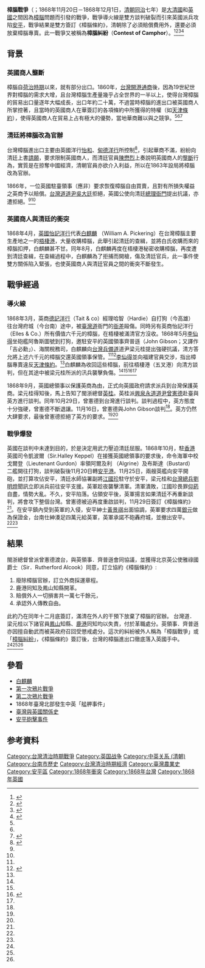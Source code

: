 '''樟腦戰爭'''（{{lang-en|Camphor War}}；1868年11月20日－1868年12月1日，[[清朝|清朝]][[同治|同治]]七年）是[[大清國|大清國]]和[[英國|英國]]之間因為[[樟腦|樟腦]]問題而引發的戰爭，戰爭導火線是雙方談判破裂而引來英國派兵攻陷[[安平區|安平]]，戰爭結果是雙方簽訂《樟腦條約》，清朝除了必須賠償費用外，還要必須放棄樟腦專賣。此一戰爭又被稱為'''樟腦糾紛'''（'''Contest of Camphor'''）。<ref name=":0">{{Cite web|url=http://www.shs.edu.tw/works/essay/2009/11/2009111510452538.pdf|title=第三節 樟腦戰爭|accessdate=2017-03-13|last=USER|work=|author=|date=|publisher=|archive-date=2019-11-13|archive-url=https://web.archive.org/web/20191113191116/https://www.shs.edu.tw/works/essay/2009/11/2009111510452538.pdf|dead-url=no}}</ref><ref name=":1">{{Cite web|url=https://www.taiwanus.net/history/3/76.htm|title=樟腦戰爭一八六八年|accessdate=2017-03-13|work=|author=|date=|publisher=|archive-date=2019-08-07|archive-url=https://web.archive.org/web/20190807204020/http://www.taiwanus.net/history/3/76.htm|dead-url=no}}</ref><ref name=":2">{{Cite web|url=http://tci.ncl.edu.tw/cgi-bin/gs32/gsweb.cgi?o=dnclret&s=id=%22TCI0002344126%22.&searchmode=basic&tcihsspage=tcisearch_opt2_search|title=樟腦戰爭與’tayal (msbtunux) / (bng’ciq)初探--殖民主義、近代化與民族的動態一|accessdate=2017-03-13|author=|date=|work=tci.ncl.edu.tw|publisher=[[臺灣人文及社會科學引文索引資料庫|臺灣人文及社會科學引文索引資料庫]]|archive-date=2019-08-12|archive-url=https://web.archive.org/web/20190812153622/http://tci.ncl.edu.tw/cgi-bin/gs32/gsweb.cgi?o=dnclret&s=id=%22TCI0002344126%22.&searchmode=basic&tcihsspage=tcisearch_opt2_search|dead-url=no}}</ref><ref name=":3">{{Cite book|url=https://books.google.com.tw/books?id=eyTXM_wGOy8C&pg=PT83&lpg=PT83&dq=%E6%A8%9F%E8%85%A6%E6%88%B0%E7%88%AD&source=bl&ots=ZBK9S4bfx0&sig=-TecLN8rVxK0wi7Rchkx5DLb0Ng&hl=zh-TW&sa=X&ved=0ahUKEwiIxbKVl9PSAhXFjJQKHVPeAxI4ChDoAQgvMAU#v=onepage&q=%E6%A8%9F%E8%85%A6%E6%88%B0%E7%88%AD&f=false|title=赤日炎炎: 台灣一八九五-一九四五|last=[[經典雜誌|經典雜誌]]|first=|date=2005-01-01|publisher=Rhythms Monthly|year=|isbn=9789868141902|location=|pages=|language=zh-TW|chapter=|access-date=2017-03-13|archive-date=2019-02-09|archive-url=https://web.archive.org/web/20190209124443/https://books.google.com.tw/books?id=eyTXM_wGOy8C&pg=PT83&lpg=PT83&dq=%E6%A8%9F%E8%85%A6%E6%88%B0%E7%88%AD&source=bl&ots=ZBK9S4bfx0&sig=-TecLN8rVxK0wi7Rchkx5DLb0Ng&hl=zh-TW&sa=X&ved=0ahUKEwiIxbKVl9PSAhXFjJQKHVPeAxI4ChDoAQgvMAU#v=onepage&q=%E6%A8%9F%E8%85%A6%E6%88%B0%E7%88%AD&f=false|dead-url=no}}</ref>

==背景==
===英國商人壟斷===
樟腦自[[臺灣荷治時期|荷治時期]]以來，就有部分出口。1860年，[[臺灣對外關係史|台灣開港通商]]後，因為19世紀世界對樟腦的需求大增，且台灣樟腦生產量幾乎占全世界的一半以上，使得台灣樟腦的貿易出口量逐年大幅成長，出口年約二十萬，不過當時樟腦的進出口被英國商人所掌控著，且當時的英國商人在華簽訂的各項條約中所獲得的特權（如[[天津條約|天津條約]]），使得英國商人在貿易上占有極大的優勢，當地華商難以與之競爭。<ref name=":0" /><ref name=":1" /><ref>{{Cite web|url=http://c.ianthro.tw/403578|title=中研院民族所數位典藏|accessdate=2017-03-13|work=c.ianthro.tw|language=en|deadurl=yes|archiveurl=https://web.archive.org/web/20170314005208/http://c.ianthro.tw/403578|archivedate=2017年3月14日|df=}}</ref>

===清廷將樟腦改為官辦===
台灣樟腦進出口主要由英國洋行[[怡和|怡和]]、[[宝顺洋行|甸德洋行]]所控制<ref name=":02">{{Cite web|title=被扭曲的臺灣史：1684～1972撥開三百年的歷史迷霧|url=http://www.books.com.tw/products/0010665484|work=博客來|accessdate=2019-02-09|author=|date=|publisher=|pages=92-95|archive-date=2019-02-09|archive-url=https://web.archive.org/web/20190209180649/https://www.books.com.tw/products/0010665484|dead-url=no}}</ref>，引起華商不滿，紛紛向清廷上書[[請願|請願]]，要求限制英國商人，而清廷官員[[陳懋烈|陳懋烈]]上奏說明英國商人的[[壟斷|壟斷]]行為，實質是在掠奪中國經濟，清朝官員亦欲介入利益，所以在1863年設局將樟腦改為官辦。

1866年，一位英國駐臺領事（應非{{le|哲美遜|George Jamieson (diplomat)}}）要求恢復樟腦自由買賣，且對有所損失權益之英商予以賠償。[[台灣道|台灣道]][[道尹|道尹]][[吳大廷|吳大廷]]拒絕，英國公使向清廷[[總理衙門|總理衙門]]提出抗議，亦遭拒絕。<ref name=":0" /><ref name=":1" />

===英國商人與清廷的衝突===
1868年4月，[[英國|英國]][[怡記洋行|怡記洋行]]代表[[白麒麟|白麒麟]] （William A. Pickering）在台灣樟腦主要生產地之一的[[梧棲|梧棲港]]，大量收購樟腦，此舉引起清廷的查緝，並將白氏收購而來的樟腦扣押，白麒麟甚不甘。同年8月，白麒麟再度在梧棲港秘密收購樟腦，再度遭到清廷查緝，在查緝過程中，白麒麟為了拒捕而開槍，傷及清廷官兵，此一事件使雙方關係陷入緊張，也使英國商人與清廷官員之間的衝突不斷發生。

==戰爭經過==
{{see|安平砲擊事件}}
===導火線===
1868年3月，英商[[原英商德記洋行|德記洋行]]（Tait & co）經理哈智（Hardie）自打狗（今高雄）往台灣府城（今台南）途中，被[[臺灣道|臺灣道]]衙門的[[衙差|衙差]]毆傷。同時另有英商怡記洋行（Elles & Co.）所有價值六千元的樟腦，在梧棲被滿清官方沒收。1868年5月[[李仙得|李仙得]]坐砲艦阿魯斯圖號到打狗，邀駐安平的英國領事齊普遜（John Gibson；又譯作「吉必勳」）、海關稅務司，白麒麟向[[台灣兵備道|台灣兵備道]]道尹梁元桂提出強硬抗議，清方答允將上述六千元的樟腦交還英國領事保管。<ref name=":02" /><ref>{{Cite web|url=http://nrch.culture.tw/twpedia.aspx?id=5055|title=德記洋行|accessdate=2017-03-13|author=黃富三|date=|work=臺灣大百科|publisher=文化部|archive-date=2020-10-17|archive-url=https://web.archive.org/web/20201017194936/http://nrch.culture.tw/twpedia.aspx?id=5055|dead-url=yes}}</ref>[[李仙得|李仙得]]並向福建官員交涉，指出樟腦專賣違反[[天津條約|天津條約]]。<ref name=":02" />白麒麟為收回這些樟腦，前往梧棲港（五叉港）向清方談判，但在其途中被梁元桂所派的汛兵襲擊負傷。<ref name=":0" /><ref name=":1" /><ref>{{Cite web|url=http://catalog.digitalarchives.tw/item/00/1b/11/8c.html|title=樟腦戰爭：大科崁戰役(一八八六一八九一)|accessdate=2017-03-13|work=catalog.digitalarchives.tw|deadurl=yes|archiveurl=https://web.archive.org/web/20170313215628/http://catalog.digitalarchives.tw/item/00/1b/11/8c.html|archivedate=2017-03-13}}</ref><ref name=":3" />

1868年9月，英國總領事以保護英商為由，正式向英國政府請求派兵到台灣保護英商。梁元桂得知後，馬上告知了閩浙總督[[英桂|英桂]]。英桂派[[興泉永道|興泉永道]][[道尹|道尹]][[曾憲德|曾憲德]]赴臺與英方進行談判。同年10月29日，曾憲德到台灣進行談判。談判過程中，英方態度十分強硬，曾憲德不斷退讓。11月16日，曾憲德與John Gibson談判<ref name=":02" />。英方仍然大肆要求，最後曾憲德拒絕了英方的要求。<ref name=":0" /><ref name=":1" />

===戰爭爆發===
英國在談判中未達到目的，於是決定用武力壓迫清廷屈服。1868年10月，駐[[香港|香港]]英國司令凱波爾（Sir.Halley Keppel）在接獲英國總領事的要求後，命令海軍中校戈爾登（Lieutenant Gurdon）率領阿爾及利 （Algrine）及布斯達（Bustard）二艦開往打狗，談判破裂後11月20日轉[[安平港|安平港]]。11月25日，兩艘英艦向安平開砲，並打算攻佔安平，清廷水師協署副將[[江國珍|江國珍]]駐守於安平，梁元桂和[[台灣總兵|台灣總兵]][[劉明燈|劉明燈]]聞訊立即派兵前往安平支援。英軍趁夜襲擊清軍。清軍潰敗，江國珍畏罪[[自鴆|仰葯]]自盡，情勢大亂。不久，安平陷落。佔領安平後，英軍揚言如果清廷不再重新談判，將會攻下整個台灣。曾憲德被迫再度重啟談判，11月29日簽訂《樟腦條約》<ref name=":02" />。在安平鎮內受到英軍的入侵，安平紳士[[黃景祺|黃景祺]]出面協調，英軍要求四萬[[銀元|銀元]]做為保證金，台南仕紳湊足四萬元給英軍，英軍承諾不砲轟府城，並撤出安平。<ref name=":0" /><ref name=":1" />

==結果==
閩浙總督曾派曾憲德渡台，與英領事．齊普遜會同協議，並獲得北京英公使雅祿國爵士（Sir．Rutherford Alcook）同意，訂立協約《樟腦條約》:
#廢除樟腦官辦，訂立外商採運章程。
#鹿港同知及鳳山知縣開革。
#賠償外人一切損害共一萬七千餘元， 
#承認外人傳教自由。

此約乃在同年十二月底簽訂，滿清在外人的干預下放棄了樟腦的官辦。 台灣道．梁元桂以下諸官員[[鳳山縣_(台灣)|鳳山]]知縣、[[鹿港鎮|鹿港]]同知均以失責，付於革職處分。英領事．齊普遜亦因擅自動武而被英政府召回受懲戒處分。這次的糾紛被外人稱為「樟腦戰爭」或「[[樟腦糾紛|樟腦糾紛]]」，《樟腦條約》簽訂後，台灣的樟腦進出口徹底落入英國手中。<ref name=":0" /><ref name=":1" /><ref name=":2" />

==參看==
*[[必麒麟|白麒麟]]
*[[第一次鴉片戰爭|第一次鴉片戰爭]]
*[[第二次鴉片戰爭|第二次鴉片戰爭]]
*1868年臺灣北部發生中英「艋舺事件」
*[[臺灣與英國關係史|臺灣與英國關係史]]
*[[安平砲擊事件|安平砲擊事件]]

== 参考資料 ==
 
{{Reflist|colwidth=|}}

{{台灣戰爭史}}
[[Category:台灣清治時期戰爭|Category:台灣清治時期戰爭]]

[[Category:英国战争|Category:英国战争]]
[[Category:中英关系_(清朝)|Category:中英关系 (清朝)]]
[[Category:台南市歷史|Category:台南市歷史]]
[[Category:台灣清治時期經濟|Category:台灣清治時期經濟]]
[[Category:臺灣農業史|Category:臺灣農業史]]
[[Category:安平區|Category:安平區]]
[[Category:1868年衝突|Category:1868年衝突]]
[[Category:1868年台灣|Category:1868年台灣]]
[[Category:1868年英國|Category:1868年英國]]